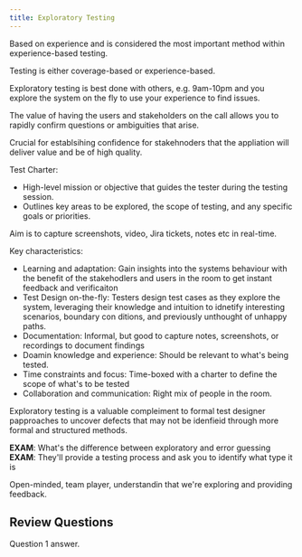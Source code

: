 ```yaml
---
title: Exploratory Testing
---
```



Based on experience and is considered the most important method within experience-based testing.

Testing is either coverage-based or experience-based.

Exploratory testing is best done with others, e.g. 9am-10pm and you explore the system on the fly to use your experience to find issues.

The value of having the users and stakeholders on the call allows you to rapidly confirm questions or ambiguities that arise.

Crucial for establsihing confidence for stakehnoders that the appliation will deliver value and be of high quality.

Test Charter:
- High-level mission or objective that guides the tester during the testing session.
- Outlines key areas to be explored, the scope of testing, and any specific goals or priorities.

Aim is to capture screenshots, video, Jira tickets, notes etc in real-time.

Key characteristics:

- Learning and adaptation: Gain insights into the systems behaviour with the benefit of the stakehodlers and users in the room to get instant feedback and verificaiton
- Test Design on-the-fly: Testers design test cases as they explore the system, leveraging their knowledge and intuition to idnetify interesting scenarios, boundary con ditions, and previously unthought of unhappy paths.
- Documentation: Informal, but good to capture notes, screenshots, or recordings to document findings
- Doamin knowledge and experience: Should be relevant to what's being tested.
- Time constraints and focus: Time-boxed with a charter to define the scope of what's to be tested
- Collaboration and communication: Right mix of people in the room. 

Exploratory testing is a valuable compleiment to formal test designer papproaches to uncover defects that may not be idenfieid through more formal and structured methods.

**EXAM**: What's the difference between exploratory and error guessing
**EXAM**: They'll provide a testing process and ask you to identify what type it is

Open-minded, team player, understandin that we're exploring and providing feedback.

## Review Questions

<FAQList title="FAQs">
  <FAQ title="Question 1?">
    Question 1 answer.
  </FAQ>
</FAQList>